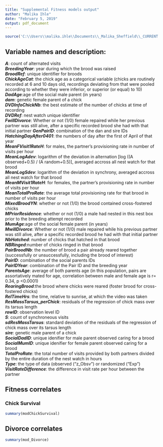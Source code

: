 ```yaml
---
title: "Supplemental Fitness models output"
author: "Malika Ihle"
date: "February 5, 2019"
output: pdf_document
---
```


```r
source('C:\\Users\\malika.ihle\\Documents\\_Malika_Sheffield\\_CURRENT BACKUP\\stats&data_extraction\\_ProvisioningDataCombination\\Coordination_DataAnalyses.R')
```


## Variable names and description:
**_A_**: count of alternated visits  
**_BreedingYear_**: year during which the brood was raised  
**_BroodRef_**: unique identifier for broods  
**_ChickAgeCat_**: the chick age as a categorical variable (chicks are routinely recorded at 6 and 10 days old, recordings deviating from that were pooled according to whether they were inferior, or superior (or equal) to 10)  
**_DadAge_**:age of the social male parent (in years)  
**_dam_**: genetic female parent of a chick  
**_DVDInfoChickNb_**: the best estimate of the number of chicks at time of recording  
**_DVDRef_**: nest watch unique identifier  
**_FwillDivorce_**: Whether or not (1/0) female repaired while her previous partner was still alive, after a specific recorded brood she had with that initial partner 
**_GenPairID_**: combination of the dan and sire IDs  
**_HatchingDayAfter0401_**: the numbers of day after the first of April of that year  
**_MeanFVisit1RateH_**: for males, the partner’s provisioning rate in number of visits per hour  
**_MeanLogAdev_**: logarithm of the deviation in alternation [log ((A observed+0.5) / (A random+0.5)], averaged accross all nest watch for that brood  
**_MeanLogSdev_**: logarithm of the deviation in synchrony, averaged accross all nest watch for that brood  
**_MeanMVisit1RateH_**: for females, the partner’s provisioning rate in number of visits per hour  
**_MeanTotalProRate_**: the average total provisioning rate for that brood in number of visits per hour   
**_MixedBroodYN_**: whether or not (1/0) the brood contained cross-fostered chicks  
**_MPriorResidence_**: whether or not (1/0) a male had nested in this nest box prior to the breeding attempt recorded  
**_MumAge_**:age of the social female parent (in years)  
**_MwillDivorce_**: Whether or not (1/0) male repaired while his previous partner was still alive, after a specific recorded brood he had with that initial partner  
**_NbHatched_**: number of chicks that hatched in that brood  
**_NBRinged_**:number of chicks ringed in that brood  
**_PairBroodNb_**: the number of brood a pair already reared together (successfully or unsuccessfully, including the brood of interest)  
**_PairID_**: combination of the social parents IDs  
**_PairIDYear_**: combination of the Pair ID and the breeding year  
**_ParentsAge_**: average of both parents age (in this population, pairs are assortatively mated for age, correlation between male and female age is r= 0.34, p <0.0001)   
**_RearingBrood_**:the brood where chicks were reared (foster brood for cross-fostered chicks)  
**_RelTimeHrs_**: the time, relative to sunrise, at which the video was taken  
**_ResMassTarsus_perChick_**: residuals of the regression of chick mass over its tarsus length  
**_rowID_**: observation level ID  
**_S_**: count of synchroneous visits  
**_sdResMassTarsus_**: standard deviation of the residuals of the regression of chick mass over its tarsus length  
**_sire_**: genetic male parent of a chick  
**_SocialDadID_**: unique idenifier for male parent observed caring for a brood  
**_SocialMumID_**: unique idenifier for female parent observed caring for a brood  
**_TotalProRate_**: the total number of visits provided by both partners divided by the entire duration of the nest watch in hours   
**_Type_**: the type of data (observed ("z_Obsv") or randomized ("Exp")  
**_VisitRateDifference_**: the difference in visit rate per hour between the partner  



## Fitness correlates

### Chick Survival

```r
summary(modChickSurvival) 
```


## Divorce correlates

```r
summary(mod_Divorce)
```



